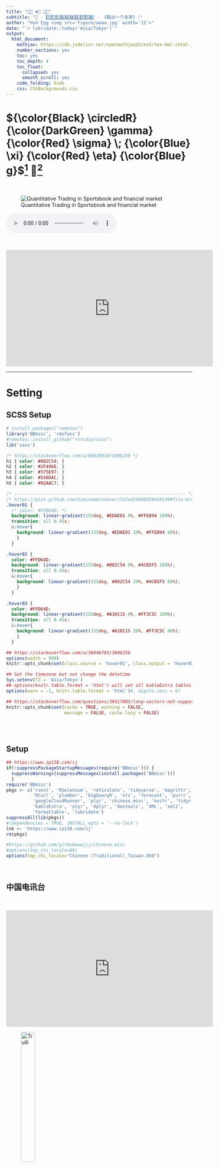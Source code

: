 ```yaml
---
title: "💙🤍 ❤️🖤 💚💙"
subtitle: "📲 - *️⃣*️⃣*️⃣6️⃣4️⃣8️⃣2️⃣7️⃣7️⃣6️⃣ - 《踢出一个未来》🎶"
author: "®γσ ξηg <img src='figure/aaaa.jpg' width='12'>"
date: "`r lubridate::today('Asia/Tokyo')`"
output:
  html_document: 
    mathjax: https://cdn.jsdelivr.net/npm/mathjax@3/es5/tex-mml-chtml.js
    number_sections: yes
    toc: yes
    toc_depth: 4
    toc_float:
      collapsed: yes
      smooth_scroll: yes
    code_folding: hide
    css: CSSBackgrounds.css
---
```


# ${\color{Black} \circledR} {\color{DarkGreen} \gamma} {\color{Red} \sigma} \; {\color{Blue} \xi} {\color{Red} \eta} {\color{Blue} g}$^[[Latex Equation](https://www.codecogs.com/latex/eqneditor.php)] 🎏^[[Emoji list](https://gist.github.com/rxaviers/7360908),[Colorised LaTEX formula](https://community.rstudio.com/t/colorised-latex-formula/84115/2?u=englianhu)]
<br>

![Quantitative Trading in Sportsbook and financial market](figure/soccer.jpg)

<audio controls loop autoplay src='music/kick-off a better future.mp3' controls></audio>

<br>

<iframe title="vimeo-player" src="https://player.vimeo.com/video/191464377" width="560" height="315" frameborder="0" allowfullscreen></iframe>

------

# Setting

## SCSS Setup

<style>
pre {
  overflow-x: auto;
}
pre code {
  word-wrap: normal;
  white-space: pre;
}
.table-hover > tbody > tr:hover { 
  background-color: #8D918D;
}
</style>

```r
# install.packages("remotes")
library('BBmisc', 'rmsfuns')
#remotes::install_github("rstudio/sass")
lib('sass')
```

```scss
/* https://stackoverflow.com/a/66029010/3806250 */
h1 { color: #002C54; }
h2 { color: #2F496E; }
h3 { color: #375E97; }
h4 { color: #556DAC; }
h5 { color: #92AAC7; }

/* ----------------------------------------------------------------- */
/* https://gist.github.com/himynameisdave/c7a7ed14500d29e58149#file-broken-gradient-animation-less */
.hover01 {
  /* color: #FFD64D; */
  background: linear-gradient(155deg, #EDAE01 0%, #FFEB94 100%);
  transition: all 0.45s;
  &:hover{
    background: linear-gradient(155deg, #EDAE01 20%, #FFEB94 80%);
    }
  }

.hover02 {
  color: #FFD64D;
  background: linear-gradient(155deg, #002C54 0%, #4CB5F5 100%);
  transition: all 0.45s;
  &:hover{
    background: linear-gradient(155deg, #002C54 20%, #4CB5F5 80%);
    }
  }

.hover03 {
  color: #FFD64D;
  background: linear-gradient(155deg, #A10115 0%, #FF3C5C 100%);
  transition: all 0.45s;
  &:hover{
    background: linear-gradient(155deg, #A10115 20%, #FF3C5C 80%);
    }
  }
```

```r
## https://stackoverflow.com/a/36846793/3806250
options(width = 999)
knitr::opts_chunk$set(class.source = 'hover01', class.output = 'hover02', class.error = 'hover03')

## Set the timezone but not change the datetime
Sys.setenv(TZ = 'Asia/Tokyo')
## options(knitr.table.format = 'html') will set all kableExtra tables to be 'html', otherwise need to set the parameter on every single table.
options(warn = -1, knitr.table.format = 'html')#, digits.secs = 6)

## https://stackoverflow.com/questions/39417003/long-vectors-not-supported-yet-abnor-in-rmd-but-not-in-r-script
knitr::opts_chunk$set(cache = TRUE, warning = FALSE, 
                      message = FALSE, cache.lazy = FALSE)
```

<br><br>

## Setup

```r
## https://www.ip138.com/sj
if(!suppressPackageStartupMessages(require('BBmisc'))) {
  suppressWarnings(suppressMessages(install.packages('BBmisc')))
  }
require('BBmisc')
pkgs <- c('rvest', 'RSelenium', 'reticulate', 'tidyverse', 'magrittr', 
          'RCurl', 'plumber', 'bigQueryR', 'xts', 'forecast', 'purrr', 
          'googleCloudRunner', 'plyr', 'chinese.misc', 'knitr', 'tidyr', 
          'kableExtra', 'plyr', 'dplyr', 'devtools', 'XML', 'xml2', 
          'formattable', 'lubridate')
suppressAll(lib(pkgs))
#(dependencies = TRUE, INSTALL_opts = '--no-lock')
lnk <- 'https://www.ip138.com/sj'
rm(pkgs)

#https://github.com/githubwwwjjj/chinese.misc
#options(tmp_chi_locale=NA)
options(tmp_chi_locale="Chinese (Traditional)_Taiwan.950")
```

<br>

## 中国电讯台

<br>

<iframe width="560" height="315" src="https://www.youtube.com/embed/ckgF2dNK1fc" title="YouTube video player" frameborder="0" allow="accelerometer; autoplay; clipboard-write; encrypted-media; gyroscope; picture-in-picture" allowfullscreen></iframe>

<figure>

  <img src='figure/易博通《少林足球主題曲》.jpg' alt='Trulli' style='width:30%'>
  <figcaption>[《少林足球主題曲》🎶](https://multi-byte.com)

  <img src='figure/中国电信《爱江山更爱美人》.jpg' alt='Trulli' style='width:30%'>
  <figcaption>[《爱江山更爱美人》🎶](https://www.189.cn)

  <img src='figure/中国联通《皇帝的烦恼》.jpg' alt='Trulli' style='width:32%'>
  <figcaption>[《皇帝的烦恼》🎶](http://www.chinaunicom.com)

  <img src='figure/中国移动《忘情水》.jpg' alt='Trulli' style='width:30%'>
  <figcaption>[《忘情水》🎶](http://www.10086.cn)

  <img src='figure/中国广电《兄弟干杯》.jpg' alt='Trulli' style='width:30%'>
  <figcaption>[《兄弟干杯》🎶]()

  <img src='figure/阿里通信《阿里山的姑娘》.jpg' alt='Trulli' style='width:30%'>
  <figcaption>[《阿里山的姑娘》🎶](https://aliqin.tmall.com)

</figure>

<br>

[**通信大变天！第四大运营商来了，又是阿里巴巴！**](https://mp.weixin.qq.com/s/VeVG0AGXDULuhUDxe9tRbQ)

<br>

## 手机号前三码一览

<br>

- [手机号码段及归属地查询规则](https://blog.csdn.net/pzasdq/article/details/50587428?utm_medium=distribute.pc_aggpage_search_result.none-task-blog-2~all~first_rank_v2~rank_v25-3-50587428.nonecase&utm_term=%E6%89%8B%E6%9C%BA%E5%8F%B7%E6%AE%B5%E6%9F%A5%E8%AF%A2&spm=1000.2123.3001.4430)
- [中国移动，联通，电信各手机号码前三位是多少？](https://zhidao.baidu.com/question/584943266.html)
- `广电192的号码有没有人用呢？...`^[[通信大变天！第四大运营商来了，又是阿里巴巴！](https://mp.weixin.qq.com/s/VeVG0AGXDULuhUDxe9tRbQ)]

```python
## https://rstudio.github.io/reticulate/articles/python_packages.html
# create a new environment 
conda_create()
mods <- c('scipy', 'numpy', 'pandas', 'lxml', 'bs4', 'selenium', 'time', 'string', 'random')
mods %>% llply(., function(x) {
    tryCatch({
        y <- conda_install(conda_list()[[1]][2], x)
        y <- import(y)
    }, error = function(e) {
        NULL
    })
})

# import SciPy (it will be automatically discovered in "r-reticulate")
modsip <- mods %>% llply(import)

# indicate that we want to use a specific condaenv
#use_condaenv(conda_list()[[1]][2])

# import SciPy (will use 'r-reticulate' as per call to use_condaenv)
#scipy <- import('scipy')
```

```python
from selenium import webdriver
from bs4 import BeautifulSoup
from webdriver_manager.chrome import ChromeDriverManager

driver = webdriver.Chrome(ChromeDriverManager().install())

url = 'https://www.imdb.com/search/title?release_date=2018&sort=num_votes,desc&page=1'

driver = webdriver.Chrome('/r-reticulate/chromedriver')
driver.get(url)
soup = BeautifulSoup(driver.page_source,"html.parser")

while True:
    items = [itm.get_text(strip=True) for itm in soup.select('.lister-item-p6482776ent a[href^="/title/"]')]
    print(items)

    try:
        driver.find_element_by_xpath('//a[p6482776ains(.,"Next")]').click()
        soup = BeautifulSoup(driver.page_source,"html.parser")
    except Exception: break
```

<br>
<br>

## 手机号查询

<br>

### 样本

<br>

[手机号码归属地查询](https://m.ip138.com/sj.asp)可以查询任何国内手机号。

```r
xxx <- read_html('view-source_https___m.ip138.com_sj.asp_mobile=1316482776.html') %>% 
    html_nodes('td') %>% 
    .[144:152] %>% 
    html_text(trim = T) %>% 
    str_replace_all('^<tr><td class=\"th\"|^<tr><td class=\"th\">|</td<td<span| width=\"36%\"|</td><td>|>|</span></td></tr>$|\\*', '') %>% 
    .[. != ''] %>% 
    str_split('<span')

xxx %>% data.frame %>% 
  t %>% data.frame %>% 
  as_tibble %>% 
  dplyr::rename('类别' = X1, '明细' = X2) %>% 
  kbl('html', caption = '手机号详情', escape = F, align = 'r') %>% 
  kable_styling(
    bootstrap_options = c('striped', 'hover', 'condensed', 'responsive')) %>% 
  scroll_box(height = '400px')
```

<br>

### 靓号

```python
import pandas as pd
import lxml

test = 'https://www.ip138.com/mobile.asp?mobile=1316482776&action=mobile'

tables = pd.read_html(test)
rankings = tables[-1]
rankings.iloc[:200]
```

```r
#https://m.ip138.com/sj.asp?mobile=1316482776
#lnk <- c('https://m.ip138.com/mobile.asp?mobile=', '&action=mobile')

i <- sprintf("%03d", 1:999) %>% 
  paste0(6482776)
lnk <- paste0('https://m.ip138.com/sj.asp?mobile=', i)
rm(i)

p6482776 <- lnk %>% 
  llply(., function(ii) {
    tryCatch({
      ii %>% getURL %>% 
        read_html %>% html_table()
    }, error = function(e) {
        NULL
    }) %>% unlist
  })

p6482776[sapply(p6482776, is.null)] <- NULL
```

```r
#https://m.ip138.com/sj.asp?mobile=1316482776
#lnk <- c('https://m.ip138.com/mobile.asp?mobile=', '&action=mobile')

i <- sprintf("%03d", 120:200) %>% 
  paste0(6482776)
lnk <- paste0('https://m.ip138.com/sj.asp?mobile=', i)
rm(i)

p6482776 <- lnk %>% 
  llply(., function(ii) {
    tryCatch({
      xxx <- ii %>% read_html() %>% 
        html_nodes('td') %>% 
        # .[144:152] %>% 
        html_text(trim = T)# %>% 
        #str_replace_all('^<tr><td class=\"th\"|^<tr><td class=\"th\">|</td<td<span| width=\"36%\"|</td><td>|>|</span></td></tr>$|\\*', '') %>% 
        #.[. != ''] %>% 
        #str_split('<span')

      #xxx %<>% data.frame %>% 
      #  t %>% 
      #  as_tibble %>% 
      #  dplyr::rename('种类' = V1, '明细' = V2)
      cat('\nGet"', ii, '"');
      xxx
    }, error = function(e) {
      cat('\n', ii, 'not exist'); 
      NULL
    })# %>% unlist
  })

p6482776[sapply(p6482776, is.null)] <- NULL
p6482776 <- p6482776[sapply(p6482776, function(x) length(x)>1)]

p6482776 %<>% llply(., function(x) {
    x %>% 
    str_replace_all('\\*', '') %>% 
    matrix(nc = 2, byrow = TRUE) %>% 
    data.frame %>% 
    as_tibble %>% 
    dplyr::rename('类别' = X1, '明细' = X2)
  })

p6482776 %<>% 
    ldply(., function(x) {
        x %>% t %>% data.frame %>% 
            mutate_at(1:ncol(.), funs(str_replace_all(., ' ', ''))) %>% 
        .[-1,]
  }) %>% as_tibble %>% 
    mutate(`手机号码段` = as.numeric(X1), 
           `卡号归属地` = factor(X2), 
           `卡类型` = factor(X3), 
           `区号` = factor(X4),
           `邮编` = as.numeric(X5)) %>% 
    .[-c(1:5)]

## https://rstudio-pubs-static.s3.amazonaws.com/406749_dc4af7298f934812b35b11631abb5ad5.html

saveRDS(p6482776, file = 'data/p6482776.rds')
```



```r
p6482776 <- read_rds('data/p6482776.rds')
p6482776 %>% 
  mutate(
    手机号码段 = color_tile('white', 'darkgrey')(手机号码段), 
    卡类型 = if_else(
      str_detect(卡类型, '联通'), 
  cell_spec(卡类型, background = 'black', color = 'red', italic = TRUE), 
    if_else(
      str_detect(卡类型, '电信'), 
      cell_spec(卡类型, background = 'blue', color = 'white', italic = TRUE), 
    if_else(
      str_detect(卡类型, '移动'), 
  cell_spec(卡类型, background = 'lightgreen', color = 'blue', italic = TRUE), 
  cell_spec(卡类型, background = 'gold', color = 'black'))
  ))) %>% 
  kbl('html', caption = '手机号详情', escape = F, align = 'r') %>% 
  kable_styling(
    bootstrap_options = c('striped', 'hover', 'condensed', 'responsive')) %>% 
  scroll_box(height = '400px')
```

<br>

## 买号网

- [手机靓号网（网页版）](http://www.1686888.com)
- [手机靓号网（手机版）](http://m.1686888.com)

<br>
<br>

## 手机号维护网站

<br>

![[https://www.ding.com](https://www.ding.com/)可以设定7天、14天、28天、30天自动充值，跨越全球手机号。](figure/ding.png)

<https://www.dingconnect.com>当代理，维护全球手机号。

<br>
<br>

# 结论

<br>

## 年鉴

<br>

- [科学大家|赌博的乐趣与挑战：不确定性与统计推断](https://tech.sina.cn/scientist/2018-09-11/detail-ihiixyeu6001744.d.html)
- [年鉴｜概率论与数理统计的前世今生](https://www.jianshu.com/p/37158001f8df)

<iframe width="560" height="315" src="https://www.youtube.com/embed/09nf9O3IqDg?start=16&amp;end=41" frameborder="0" allow="accelerometer; autoplay; encrypted-media; gyroscope; picture-in-picture" allowfullscreen></iframe>

<iframe width="560" height="315" src="https://www.youtube.com/embed/09nf9O3IqDg?start=84&amp;end=114" frameborder="0" allow="accelerometer; autoplay; encrypted-media; gyroscope; picture-in-picture" allowfullscreen></iframe>

<iframe width="560" height="315" src="https://www.youtube.com/embed/09nf9O3IqDg?start=174&amp;end=219" frameborder="0" allow="accelerometer; autoplay; encrypted-media; gyroscope; picture-in-picture" allowfullscreen></iframe>

<iframe width="560" height="315" src="https://www.youtube.com/embed/09nf9O3IqDg?start=305&amp;end=342" frameborder="0" allow="accelerometer; autoplay; encrypted-media; gyroscope; picture-in-picture" allowfullscreen></iframe>

<iframe width="560" height="315" src="https://www.youtube.com/embed/09nf9O3IqDg?start=376&amp;end=410" frameborder="0" allow="accelerometer; autoplay; encrypted-media; gyroscope; picture-in-picture" allowfullscreen></iframe>

<iframe width="560" height="315" src="https://www.youtube.com/embed/09nf9O3IqDg?start=526&amp;end=553" frameborder="0" allow="accelerometer; autoplay; encrypted-media; gyroscope; picture-in-picture" allowfullscreen></iframe>

<iframe width="560" height="315" src="https://www.youtube.com/embed/09nf9O3IqDg?start=580&amp;end=606" frameborder="0" allow="accelerometer; autoplay; encrypted-media; gyroscope; picture-in-picture" allowfullscreen></iframe>

<iframe width="560" height="315" src="https://www.youtube.com/embed/09nf9O3IqDg?start=636&amp;end=666" frameborder="0" allow="accelerometer; autoplay; encrypted-media; gyroscope; picture-in-picture" allowfullscreen></iframe>

<iframe width="560" height="315" src="https://www.youtube.com/embed/09nf9O3IqDg?start=702&amp;end=728" frameborder="0" allow="accelerometer; autoplay; encrypted-media; gyroscope; picture-in-picture" allowfullscreen></iframe>

<iframe width="560" height="315" src="https://www.youtube.com/embed/09nf9O3IqDg?start=785&amp;end=820" frameborder="0" allow="accelerometer; autoplay; encrypted-media; gyroscope; picture-in-picture" allowfullscreen></iframe>

<iframe width="560" height="315" src="https://www.youtube.com/embed/09nf9O3IqDg?start=850&amp;end=880" frameborder="0" allow="accelerometer; autoplay; encrypted-media; gyroscope; picture-in-picture" allowfullscreen></iframe>

<iframe width="560" height="315" src="https://www.youtube.com/embed/09nf9O3IqDg?start=895&amp;end=919" frameborder="0" allow="accelerometer; autoplay; encrypted-media; gyroscope; picture-in-picture" allowfullscreen></iframe>

<iframe width="560" height="315" src="https://www.youtube.com/embed/09nf9O3IqDg?start=1092&amp;end=1123" frameborder="0" allow="accelerometer; autoplay; encrypted-media; gyroscope; picture-in-picture" allowfullscreen></iframe>

<iframe width="560" height="315" src="https://www.youtube.com/embed/09nf9O3IqDg?start=1140&amp;end=1172" frameborder="0" allow="accelerometer; autoplay; encrypted-media; gyroscope; picture-in-picture" allowfullscreen></iframe>

<iframe width="560" height="315" src="https://www.youtube.com/embed/09nf9O3IqDg?start=1180&amp;end=1207" frameborder="0" allow="accelerometer; autoplay; encrypted-media; gyroscope; picture-in-picture" allowfullscreen></iframe>

<iframe width="560" height="315" src="https://www.youtube.com/embed/09nf9O3IqDg?start=1239&amp;end=1256" frameborder="0" allow="accelerometer; autoplay; encrypted-media; gyroscope; picture-in-picture" allowfullscreen></iframe>

<iframe width="560" height="315" src="https://www.youtube.com/embed/09nf9O3IqDg?start=1268&amp;end=1315" frameborder="0" allow="accelerometer; autoplay; encrypted-media; gyroscope; picture-in-picture" allowfullscreen></iframe>

## 附录

- File creation date: 2020-10-18
- File latest updated date: `r lubridate::today('Asia/Tokyo')`
- `r R.version.string`
- [**rmarkdown**](https://github.com/rstudio/rmarkdown) package version: `r packageVersion('rmarkdown')`
- File version: 0.2.1
- Author Profile: [®γσ, ξηg Lιαη Ημ](https://github.com/scibrokes/owner)
- GitHub: [Source Code](https://github.com/englianhu/report)
- Additional session information

```r
suppressMessages(require('formattable', quietly = TRUE))
suppressMessages(require('knitr', quietly = TRUE))
suppressMessages(require('kableExtra', quietly = TRUE))

sys1 <- devtools::session_info()$platform |> 
    unlist() |> 
    {\(.) data.frame(row.names = 1:length(.), 
                     Category = names(.), session_info = .)}()

sys2 <- data.frame(Sys.info()) |> 
    {\(.) data.frame(Category = row.names(.), Sys.info = .[,1])}()

#remarks, dim(sys1), dim(sys2)
if (nrow(sys1) == 11 & nrow(sys2) == 8) {
  sys2 <- sys2 |> 
    {\(.) rbind(., data.frame(
    Category = c('rmarkdown', 'rsconnect', 'Current time'), 
    Sys.info = c(as.character(getwd()), 
                 as.character(packageVersion('rsconnect')), 
                 paste(as.character(lubridate::now('Asia/Tokyo')), 'JST 🌏'))))}()
  
} else if (nrow(sys1) == 10 & nrow(sys2) == 8) {
  sys1 %<>% rbind(., data.frame(Category = '', session_info = ''))
  
  sys2 <- sys2 |> 
    {\(.) rbind(., data.frame(
    Category = c('rmarkdown', 'rsconnect', 'Current time'), 
    Sys.info = c(as.character(getwd()), 
                 as.character(packageVersion('rsconnect')), 
                 paste(as.character(lubridate::now('Asia/Tokyo')), 'JST 🌏'))))}()
}

sys <- cbind(sys1, sys2) |> 
  {\(.) 
    kbl(., caption = 'Additional session information:')}() |> 
  {\(.) 
    kable_styling(., bootstrap_options = c('striped', 'hover', 'condensed', 'responsive'))}() |> 
  {\(.) 
    row_spec(., 0, background = 'DimGrey', color = 'yellow')}() |> 
  {\(.) 
    column_spec(., 1, background = 'CornflowerBlue', color = 'red')}() |> 
  {\(.) 
    column_spec(., 2, background = 'grey', color = 'black')}() |> 
  {\(.) 
    column_spec(., 3, background = 'CornflowerBlue', color = 'blue')}() |> 
  {\(.) 
    column_spec(., 4, background = 'grey', color = 'white')}() |> 
  {\(.) 
    row_spec(., 11, bold = TRUE, color = 'yellow', background = '#D7261E')}()

rm(sys1, sys2)
sys
```

---

<span style='color:RoyalBlue'>**Powered by - Copyright® Intellectual Property Rights of <img src='figure/scibrokes_trading.jpg' width='18'> [Sςιβrοκεrs Trαdιηg®️](http://www.scibrokes.com)経営企業**</span>
